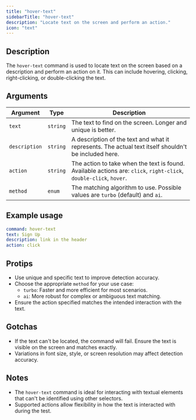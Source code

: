 ```yaml
---
title: "hover-text"
sidebarTitle: "hover-text"
description: "Locate text on the screen and perform an action."
icon: "text"
---
```



<Replay />
<Example />

## Description
The `hover-text` command is used to locate text on the screen based on a description and perform an action on it. This can include hovering, clicking, right-clicking, or double-clicking the text.

## Arguments
| Argument      | Type     | Description                                                                 |
|---------------|----------|-----------------------------------------------------------------------------|
| `text`        | `string` | The text to find on the screen. Longer and unique is better.     |
| `description` | `string` | A description of the text and what it represents. The actual text itself shouldn't be included here. |
| `action`      | `string` | The action to take when the text is found. Available actions are: `click`, `right-click`, `double-click`, `hover`. |
| `method`      | `enum`   | The matching algorithm to use. Possible values are `turbo` (default) and `ai`. |

## Example usage
```yaml
command: hover-text
text: Sign Up
description: link in the header
action: click
```

## Protips
- Use unique and specific text to improve detection accuracy.
- Choose the appropriate `method` for your use case:
  - `turbo`: Faster and more efficient for most scenarios.
  - `ai`: More robust for complex or ambiguous text matching.
- Ensure the action specified matches the intended interaction with the text.

## Gotchas
- If the text can't be located, the command will fail. Ensure the text is visible on the screen and matches exactly.
- Variations in font size, style, or screen resolution may affect detection accuracy.

## Notes
- The `hover-text` command is ideal for interacting with textual elements that can't be identified using other selectors.
- Supported actions allow flexibility in how the text is interacted with during the test.
